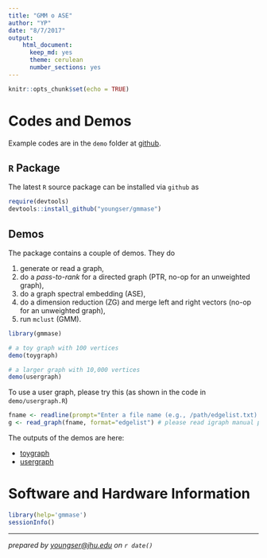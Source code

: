 ```yaml
---
title: "GMM o ASE"
author: "YP"
date: "8/7/2017"
output: 
    html_document:
      keep_md: yes
      theme: cerulean
      number_sections: yes
---
```


```r
knitr::opts_chunk$set(echo = TRUE)
```

# Codes and Demos

Example codes are in the `demo` folder at [github](https://github.com/youngser/gmmase).

## `R` Package

The latest `R` source package can be installed via `github` as

```r
require(devtools)
devtools::install_github("youngser/gmmase")
```

## Demos

The package contains a couple of demos. They do

1. generate or read a graph,
2. do a _pass-to-rank_ for a directed graph (PTR, no-op for an unweighted graph),
3. do a graph spectral embedding (ASE),
4. do a dimension reduction (ZG) and merge left and right vectors (no-op for an unweighted graph),
5. run `mclust` (GMM).

```r
library(gmmase)

# a toy graph with 100 vertices
demo(toygraph)

# a larger graph with 10,000 vertices
demo(usergraph)
```

To use a user graph, please try this (as shown in the code in `demo/usergraph.R`)

```r
fname <- readline(prompt="Enter a file name (e.g., /path/edgelist.txt): ")
g <- read_graph(fname, format="edgelist") # please read igraph manual page for details.
```

The outputs of the demos are here:

* [toygraph](http://www.cis.jhu.edu/~parky/gmmase/demo/toygraph.html)
* [usergraph](http://www.cis.jhu.edu/~parky/gmmase/demo/usergraph.html)

# Software and Hardware Information

```r
library(help='gmmase')
sessionInfo()
```

-----
*prepared by <youngser@jhu.edu> on `r date()`*

